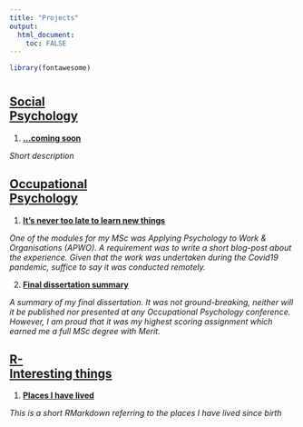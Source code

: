 ```yaml
---
title: "Projects"
output: 
  html_document:
    toc: FALSE
---
```


```r

library(fontawesome)

```

# {.tabset}

## <u>Social<br> Psychology</u>


1. [__...coming soon__](./aboutme.html)

_Short description_


## <u>Occupational<br> Psychology</u>


1.  [**It’s never too late to learn new things**](./apwo.html)

_One of the  modules for my MSc was Applying Psychology to Work & Organisations (APWO). A requirement was to write a short blog-post about the experience. Given that the work was undertaken during the Covid19 pandemic, suffice to say it was conducted remotely._

2. [__Final dissertation summary__](./dissertation_summary.html)

*A summary of my final dissertation. It was not ground-breaking, neither
will it be published nor presented at any Occupational Psychology conference.
However, I am proud that it was my highest scoring assignment which earned me a
full MSc degree with Merit.*



## <u>R-<br> Interesting things</u>


1. [__Places I have lived__](./places_lived.html)

_This is a short RMarkdown referring to the places I have lived since birth_



























